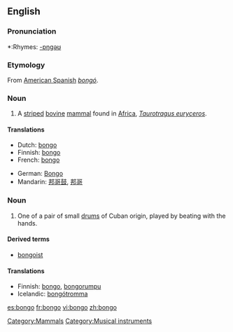 {{wikipedia}}
==English==

===Pronunciation===
*:Rhymes: [[Rhymes:English:-ɒŋɡəʊ|-ɒŋɡəʊ]]

===Etymology===
From [[:w:American Spanish|American Spanish]] ''[[bongó]]''.

===Noun===
{{en-noun}}
{{wikipedia}}

# A [[stripe]]d [[bovine]] [[mammal]] found in [[Africa]], ''[[Taurotragus euryceros]]''.

====Translations====
{{top}}
*Dutch: [[#Dutch|bongo]] {{m}}
*Finnish: [[#Finnish|bongo]]
*French: [[#French|bongo]] {{m}}
{{mid}}
*German: [[Bongo]]
*Mandarin: [[邦哥鼓]], [[邦哥]]
{{bottom}}

[[Category:Mammals]]
===Noun===
{{en-noun|pl2=bongoes}}

# One of a pair of small [[drum]]s of Cuban origin, played by beating with the hands.

====Derived terms====
*[[bongoist]]
====Translations====
{{top}}
*Finnish: [[#Finnish|bongo]], [[bongorumpu]]
*Icelandic: [[bongótromma]] {{f}}
{{mid}}
{{bottom}}

[[Category:Musical instruments]]

[[es:bongo]]
[[fr:bongo]]
[[vi:bongo]]
[[zh:bongo]]
